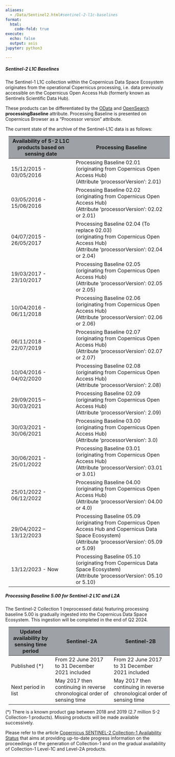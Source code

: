 ```yaml
---
aliases: 
  - /Data/Sentinel2.html#sentinel-2-l1c-baselines
format:
  html:
    code-fold: true
execute:
  echo: false
  output: asis
jupyter: python3

---
```


##### Sentinel-2 L1C Baselines

The Sentinel-1 L1C collection within the Copernicus Data Space Ecosystem originates from the operational Copernicus processing, i.e. data previously accessible on the Copernicus Open Access Hub (formerly known as Sentinels Scientific Data Hub).

These products can be differentiated by the [OData](https://documentation.dataspace.copernicus.eu/APIs/OData.html#query-by-attributes){target="_blank"} and [OpenSearch](https://catalogue.dataspace.copernicus.eu/resto/api/collections/Sentinel2/describe.xml){target="_blank"} **processingBaseline** attribute. Processing Baseline is presented on Copernicus Browser as a "Processor version" attribute.

The current state of the archive of the Sentinel-L1C data is as follows:

<table class="table-roadmap" style="margin: 10px;">
  <thead>
    <tr>
      <th style="background-color: #9ea1a5">Availability of S-2 L1C products based on sensing date</th>
      <th style="background-color: #9ea1a5">Processing Baseline</th>
    </tr>
  </thead>
  <tbody>
    <tr>
      <td>15/12/2015 - 03/05/2016</td>
      <td>Processing Baseline 02.01 <br>(originating from Copernicus Open Access Hub) <br>(Attribute ‘processorVersion’: 2.01)</td>
    </tr>
    <tr>
      <td>03/05/2016 - 15/06/2016</td>
      <td>Processing Baseline 02.02 <br>(originating from Copernicus Open Access Hub) <br>(Attribute ‘processorVersion’: 02.02 or 2.01)</td>
    </tr>
    <tr>
      <td>04/07/2015 - 26/05/2017</td>
      <td>Processing Baseline 02.04 (To replace 02.03) <br>(originating from Copernicus Open Access Hub) <br>(Attribute ‘processorVersion’: 02.04 or 2.04)</td>
    </tr>
    <tr>
      <td>19/03/2017 - 23/10/2017</td>
      <td>Processing Baseline 02.05 <br>(originating from Copernicus Open Access Hub) <br>(Attribute ‘processorVersion’: 02.05 or 2.05)</td>
    </tr>
    <tr>
      <td>10/04/2016 -  06/11/2018</td>
      <td>Processing Baseline 02.06 <br>(originating from Copernicus Open Access Hub) <br>(Attribute ‘processorVersion’: 02.06 or 2.06)</td>
    </tr>
    <tr>
      <td>06/11/2018 - 22/07/2019</td>
      <td>Processing Baseline 02.07 <br>(originating from Copernicus Open Access Hub) <br>(Attribute ‘processorVersion’: 02.07 or 2.07)</td>
    </tr>
    <tr>
      <td>10/04/2016 -  04/02/2020</td>
      <td>Processing Baseline 02.08 <br>(originating from Copernicus Open Access Hub) <br>(Attribute ‘processorVersion’: 2.08)</td>
    </tr>
    <tr>
      <td>29/09/2015 – 30/03/2021</td>
      <td>Processing Baseline 02.09 <br>(originating from Copernicus Open Access Hub) <br>(Attribute ‘processorVersion’: 2.09)</td>
    </tr>
    <tr>
      <td>30/03/2021 - 30/06/2021</td>
      <td>Processing Baseline 03.00 <br>(originating from Copernicus Open Access Hub) <br>(Attribute ‘processorVersion’: 3.0)</td>
    </tr>
    <tr>
      <td>30/06/2021 - 25/01/2022</td>
      <td>Processing Baseline 03.01 <br>(originating from Copernicus Open Access Hub) <br>(Attribute ‘processorVersion’: 03.01 or 3.01)</td>
    </tr>
    <tr>
      <td>25/01/2022 - 06/12/2022</td>
      <td>Processing Baseline 04.00 <br>(originating from Copernicus Open Access Hub) <br>(Attribute ‘processorVersion’: 04.00 or 4.0)</td>
    </tr>
    <tr>
      <td>29/04/2022 – 13/12/2023</td>
      <td>Processing Baseline 05.09 <br>(originating from Copernicus Open Access Hub and Copernicus Data Space Ecosystem) <br>(Attribute ‘processorVersion’: 05.09 or 5.09)</td>
    </tr>
    <tr>
      <td>13/12/2023 - Now</td>
      <td>Processing Baseline 05.10 <br>(originating from  Copernicus Data Space Ecosystem) <br>(Attribute ‘processorVersion’: 05.10 or 5.10)
</td>
    </tr>
  </tbody>
</table>

##### Processing Baseline 5.00 for Sentinel-2 L1C and L2A

The Sentinel-2 Collection 1 (reprocessed data) featuring processing baseline 5.00 is gradually ingested into the Copernicus Data Space Ecosystem. This ingestion will be completed in the end of Q2 2024.<br>

<table class="table-roadmap" style="margin: 10px;">
  <thead>
    <tr>
      <th style="background-color: #9ea1a5">Updated availability by sensing time period</th>
      <th style="background-color: #9ea1a5">Sentinel-2A</th>
      <th style="background-color: #9ea1a5">Sentinel-2B</th>
    </tr>
  </thead>
  <tbody>
    <tr>
      <td>Published (*)</td>
      <td>From 22 June 2017 to 31 December 2021 included</td>
      <td>From 22 June 2017 to 31 December 2021 included</td>
    </tr>
    <tr>
      <td>Next period in list</td>
      <td>May 2017 then continuing in reverse chronological order of sensing time</td>
      <td>May 2017 then continuing in reverse chronological order of sensing time</td>
    </tr>
  </tbody>
</table>

(*) There is a known product gap between 2018 and 2019 (2.7 million S-2 Collection-1 products). Missing products will be made available successively.

Please refer to the article [Copernicus SENTINEL-2 Collection-1 Availability Status](https://sentinels.copernicus.eu/web/sentinel/technical-guides/sentinel-2-msi/copernicus-sentinel-2-collection-1-availability-status)
that aims at providing up-to-date progress information on the proceedings of the generation of Collection-1 and on the gradual availability of Collection-1 Level-1C and Level-2A products.